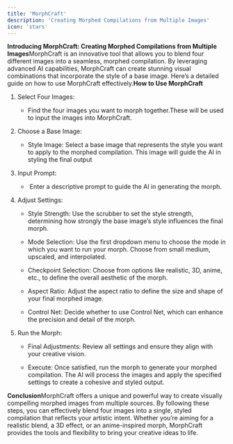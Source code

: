 ```yaml
---
title: 'MorphCraft'
description: 'Creating Morphed Compilations from Multiple Images'
icon: 'stars'
---
```


**Introducing MorphCraft: Creating Morphed Compilations from Multiple Images**MorphCraft is an innovative tool that allows you to blend four different images into a seamless, morphed compilation. By leveraging advanced AI capabilities, MorphCraft can create stunning visual combinations that incorporate the style of a base image. Here’s a detailed guide on how to use MorphCraft effectively.**How to Use MorphCraft**

1.  Select Four Images:
    
    *   Find the four images you want to morph together.These will be used to input the images into MorphCraft.
        
2.  Choose a Base Image:
    
    *   Style Image: Select a base image that represents the style you want to apply to the morphed compilation. This image will guide the AI in styling the final output
        
3.  Input Prompt:
    
    *    Enter a descriptive prompt to guide the AI in generating the morph.
        
4.  Adjust Settings:
    
    *   Style Strength: Use the scrubber to set the style strength, determining how strongly the base image’s style influences the final morph.
        
    *   Mode Selection: Use the first dropdown menu to choose the mode in which you want to run your morph. Choose from small medium, upscaled, and interpolated. 
        
    *   Checkpoint Selection: Choose from options like realistic, 3D, anime, etc., to define the overall aesthetic of the morph.
        
    *   Aspect Ratio: Adjust the aspect ratio to define the size and shape of your final morphed image.
        
    *   Control Net: Decide whether to use Control Net, which can enhance the precision and detail of the morph.
        
5.  Run the Morph:
    
    *   Final Adjustments: Review all settings and ensure they align with your creative vision.
        
    *   Execute: Once satisfied, run the morph to generate your morphed compilation. The AI will process the images and apply the specified settings to create a cohesive and styled output.
        

**Conclusion**MorphCraft offers a unique and powerful way to create visually compelling morphed images from multiple sources. By following these steps, you can effectively blend four images into a single, styled compilation that reflects your artistic intent. Whether you’re aiming for a realistic blend, a 3D effect, or an anime-inspired morph, MorphCraft provides the tools and flexibility to bring your creative ideas to life.